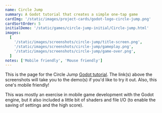 ```yaml
---
name: Circle Jump
summary: A Godot tutorial that creates a simple one-tap game
cardImg: '/static/images/project-cards/godot-logo-circle-jump.png'
cardSortOrder: 5
initialDemo: '/static/games/circle-jump-initial/Circle-jump.html'
images:
  [
    '/static/images/screenshots/circle-jump/title-screen.png',
    '/static/images/screenshots/circle-jump/gameplay.png',
    '/static/images/screenshots/circle-jump/game-over.png',
  ]
notes: ['Mobile friendly', 'Mouse friendly']
---
```


This is the page for the Circle Jump [Godot tutorial][1]. The link(s) above the screenshots will take you to the
demo(s) if you'd like to try it out. Also, this one's mobile friendly!

This was mostly an exercise in mobile game development with the Godot engine, but it also included a little bit of
shaders and file I/O (to enable the saving of settings and the high score).

[1]: https://www.youtube.com/watch?v=wU6otgwaNQg&list=PLsk-HSGFjnaHH6JyhJI2w8JI76v1F6B-X&index=1
